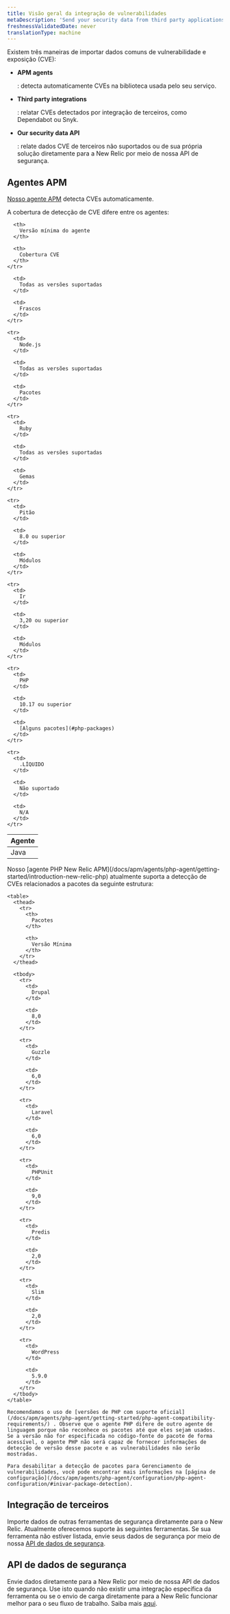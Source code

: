 ```yaml
---
title: Visão geral da integração de vulnerabilidades
metaDescription: 'Send your security data from third party applications, APM agents, or through our security data API.'
freshnessValidatedDate: never
translationType: machine
---
```


Existem três maneiras de importar dados comuns de vulnerabilidade e exposição (CVE):

* <DoNotTranslate>**APM agents**</DoNotTranslate>

  : detecta automaticamente CVEs na biblioteca usada pelo seu serviço.

* <DoNotTranslate>**Third party integrations**</DoNotTranslate>

  : relatar CVEs detectados por integração de terceiros, como Dependabot ou Snyk.

* <DoNotTranslate>**Our security data API**</DoNotTranslate>

  : relate dados CVE de terceiros não suportados ou de sua própria solução diretamente para a New Relic por meio de nossa API de segurança.

## Agentes APM

[Nosso agente APM](/docs/apm/new-relic-apm/getting-started/introduction-apm/) detecta CVEs automaticamente.

<TechTileGrid>
  <TechTile
    name="Go agent"
    icon="logo-go"
    to="https://one.newrelic.com/nr1-core?state=985d4005-ba90-a8c7-1da1-2af34539b03b"
  />

  <TechTile
    name="Java agent"
    icon="logo-java"
    to="https://one.newrelic.com/nr1-core?state=80d18bcb-4919-1fcb-2b77-9406838eb916"
  />

  <TechTile
    name="Node.js agent"
    icon="logo-nodejs"
    to="https://one.newrelic.com/marketplace/install-data-source?state=be2e62fa-cc3b-c428-27c4-8d662c9e80a1"
  />

  <TechTile
    name="PHP agent"
    icon="logo-php"
    to="https://one.newrelic.com/nr1-core?state=aa633b41-72d4-009c-3abf-55dcf64894fe"
  />

  <TechTile
    name="Python agent"
    icon="logo-python"
    to="https://one.newrelic.com/nr1-core?state=20fda75b-58fb-a92a-f9e1-7b052035c6e8"
  />

  <TechTile
    name="Ruby agent"
    icon="logo-ruby"
    to="https://one.newrelic.com/nr1-core?state=d69143ab-605c-579b-25bf-cc6e5fee5b80"
  />
</TechTileGrid>

A cobertura de detecção de CVE difere entre os agentes:

<table>
  <thead>
    <tr>
      <th style={{ width: "200px" }}>
        Agente
      </th>

      <th>
        Versão mínima do agente
      </th>

      <th>
        Cobertura CVE
      </th>
    </tr>
  </thead>

  <tbody>
    <tr>
      <td>
        Java
      </td>

      <td>
        Todas as versões suportadas
      </td>

      <td>
        Frascos
      </td>
    </tr>

    <tr>
      <td>
        Node.js
      </td>

      <td>
        Todas as versões suportadas
      </td>

      <td>
        Pacotes
      </td>
    </tr>

    <tr>
      <td>
        Ruby
      </td>

      <td>
        Todas as versões suportadas
      </td>

      <td>
        Gemas
      </td>
    </tr>

    <tr>
      <td>
        Pitão
      </td>

      <td>
        8.0 ou superior
      </td>

      <td>
        Módulos
      </td>
    </tr>

    <tr>
      <td>
        Ir
      </td>

      <td>
        3,20 ou superior
      </td>

      <td>
        Módulos
      </td>
    </tr>

    <tr>
      <td>
        PHP
      </td>

      <td>
        10.17 ou superior
      </td>

      <td>
        [Alguns pacotes](#php-packages)
      </td>
    </tr>

    <tr>
      <td>
        .LÍQUIDO
      </td>

      <td>
        Não suportado
      </td>

      <td>
        N/A
      </td>
    </tr>
  </tbody>
</table>

<CollapserGroup>
  <Collapser
    id="php-packages"
    title="Suporte a pacotes PHP"
  >
    Nosso [agente PHP New Relic APM](/docs/apm/agents/php-agent/getting-started/introduction-new-relic-php) atualmente suporta a detecção de CVEs relacionados a pacotes da seguinte estrutura:

    <table>
      <thead>
        <tr>
          <th>
            Pacotes
          </th>

          <th>
            Versão Mínima
          </th>
        </tr>
      </thead>

      <tbody>
        <tr>
          <td>
            Drupal
          </td>

          <td>
            8,0
          </td>
        </tr>

        <tr>
          <td>
            Guzzle
          </td>

          <td>
            6,0
          </td>
        </tr>

        <tr>
          <td>
            Laravel
          </td>

          <td>
            6,0
          </td>
        </tr>

        <tr>
          <td>
            PHPUnit
          </td>

          <td>
            9,0
          </td>
        </tr>

        <tr>
          <td>
            Predis
          </td>

          <td>
            2,0
          </td>
        </tr>

        <tr>
          <td>
            Slim
          </td>

          <td>
            2,0
          </td>
        </tr>

        <tr>
          <td>
            WordPress
          </td>

          <td>
            5.9.0
          </td>
        </tr>
      </tbody>
    </table>

    Recomendamos o uso de [versões de PHP com suporte oficial](/docs/apm/agents/php-agent/getting-started/php-agent-compatibility-requirements/) . Observe que o agente PHP difere de outro agente de linguagem porque não reconhece os pacotes até que eles sejam usados. Se a versão não for especificada no código-fonte do pacote de forma acessível, o agente PHP não será capaz de fornecer informações de detecção de versão desse pacote e as vulnerabilidades não serão mostradas.

    Para desabilitar a detecção de pacotes para Gerenciamento de vulnerabilidades, você pode encontrar mais informações na [página de configuração](/docs/apm/agents/php-agent/configuration/php-agent-configuration/#inivar-package-detection).
  </Collapser>
</CollapserGroup>

## Integração de terceiros

Importe dados de outras ferramentas de segurança diretamente para o New Relic. Atualmente oferecemos suporte às seguintes ferramentas. Se sua ferramenta não estiver listada, envie seus dados de segurança por meio de nossa [API de dados de segurança](/docs/vulnerability-management/integrations/security-data-api).

<TechTileGrid>
  <TechTile
    name="AWS Security Hub"
    to="https://newrelic.com/instant-observability/security-events"
  />

  <TechTile
    name="Dependabot"
    to="https://newrelic.com/instant-observability/github-dependabot"
  />

  <TechTile
    name="Snyk"
    to="https://newrelic.com/instant-observability/snyk"
  />
</TechTileGrid>

## API de dados de segurança

Envie dados diretamente para a New Relic por meio de nossa API de dados de segurança. Use isto quando não existir uma integração específica da ferramenta ou se o envio de carga diretamente para a New Relic funcionar melhor para o seu fluxo de trabalho. Saiba mais [aqui](/docs/vulnerability-management/integrations/security-data-api).